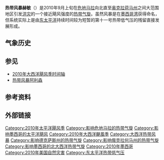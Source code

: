 {{Infobox Hurricane
| Name=热带风暴赫敏<br />{{lang|en|Tropical Storm Hermine}}
| Type=热带风暴
| Year=2010
| Basin=Atl
| Image location=Tropical Storm Hermine 2010-09-07 1725Z.jpg
| Image name=9月9日，位于德克萨斯州境内、正处最高强度的赫敏
| Formed=2010年9月3日
| Dissipated=2010年9月10日
| Remnant low=9月9日
| 1-min winds=60
| Pressure=989
| Damages=740
| Fatalities=直接导致52人死亡，间接致使50人丧生，另有100人恐已遇难
| Areas={{flatlist|
*[[中美洲|中美洲]]
*[[德克萨斯州|德克萨斯州]]
*[[奥克拉荷马州|奥克拉荷马州]]
*[[堪萨斯州|堪萨斯州]]
}}
| Hurricane season=[[2010年大西洋飓风季|2010年大西洋飓风季]]和[[2010年太平洋飓风季|2010年太平洋飓风季]]
}}
'''热带风暴赫敏'''（{{lang-en|Tropical Storm Hermine}}）是2010年9月上旬在[[危地马拉|危地马拉]]向北直至[[奥克拉荷马州|奥克拉荷马州]]之间大范围地区引发[[洪灾|洪灾]]的一个接近飓风强度的[[热带气旋|热带气旋]]。虽然风暴是在[[墨西哥湾|墨西哥湾]]获得命名，但系统实际上是由[[2010年太平洋飓风季|东太平洋]]持续时间较为短暂的第十一{{lang|en|E}}号热带低气压的残留直接发展形成。

== 气象历史 ==
{{Storm path|Hermine 2010 track.png}}

== 参见 ==
{{Portal|热带气旋}}
* [[2010年大西洋飓风季时间轴|2010年大西洋飓风季时间轴]]
* [[热带风暴阿利森|热带风暴阿利森]]

== 参考资料 ==
{{reflist|colwidth=30em}}

== 外部链接 ==
{{Commonscat|Tropical Storm Hermine (2010)|2010年热带风暴赫敏}}

{{2010 Atlantic hurricane season buttons}}
{{2010 Pacific hurricane season buttons}}
{{DEFAULTSORT:Hermine (2010)}}
[[Category:2010年太平洋飓风季|Category:2010年太平洋飓风季]]
[[Category:影响危地马拉的热带气旋|Category:影响危地马拉的热带气旋]]
[[Category:影响墨西哥的太平洋飓风|Category:影响墨西哥的太平洋飓风]]
[[Category:2010年大西洋颶風季|Category:2010年大西洋颶風季]]
[[Category:大西洋热带风暴|Category:大西洋热带风暴]]
[[Category:影响德克萨斯州的热带气旋|Category:影响德克萨斯州的热带气旋]]
[[Category:影响俄克拉何马州的热带气旋|Category:影响俄克拉何马州的热带气旋]]
[[Category:影响墨西哥的北大西洋热带气旋|Category:影响墨西哥的北大西洋热带气旋]]
[[Category:2010年墨西哥|Category:2010年墨西哥]]
[[Category:2010年美国自然灾害|Category:2010年美国自然灾害]]
[[Category:东太平洋热带低气压|Category:东太平洋热带低气压]]